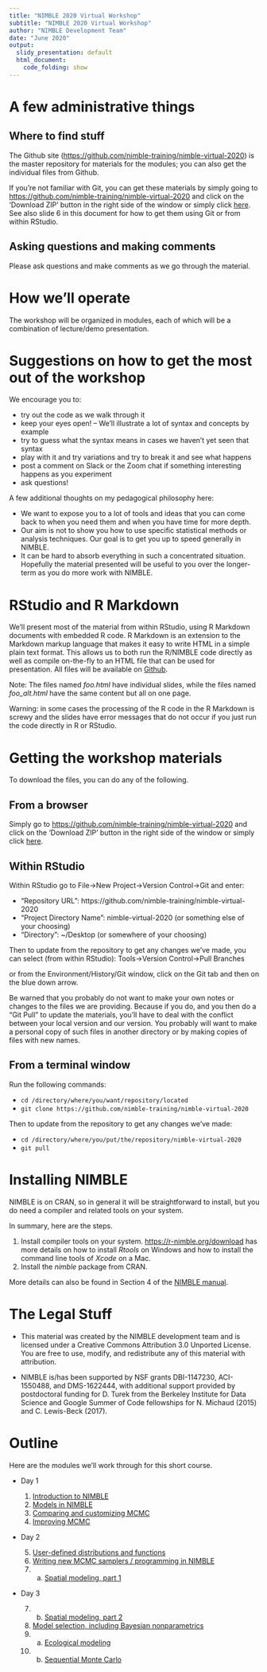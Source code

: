 ```yaml
---
title: "NIMBLE 2020 Virtual Workshop"
subtitle: "NIMBLE 2020 Virtual Workshop"
author: "NIMBLE Development Team"
date: "June 2020"
output:
  slidy_presentation: default
  html_document:
    code_folding: show
---
```

<style>
slides > slide {
  overflow-x: auto !important;
  overflow-y: auto !important;
}
</style>

# A few administrative things

## Where to find stuff

The Github site ([https://github.com/nimble-training/nimble-virtual-2020](https://github.com/nimble-training/nimble-virtual-2020)) is the master repository for materials for the modules; you can also get the individual files from Github. 

If you're not familiar with Git, you can get these materials by simply going to [https://github.com/nimble-training/nimble-virtual-2020](https://github.com/nimble-training/nimble-virtual-2020) and click on the 'Download ZIP' button in the right side of the window or simply click [here](https://github.com/nimble-training/nimble-virtual-2020/archive/master.zip). See also slide 6 in this document for how to get them using Git or from within RStudio.


## Asking questions and making comments

Please ask questions and make comments as we go through the material.

# How we'll operate

The workshop will be organized in modules, each of which will be a combination of lecture/demo presentation. 

# Suggestions on how to get the most out of the workshop

We encourage you to:

- try out the code as we walk through it
-  keep your eyes open! -- We'll illustrate a lot of syntax and concepts by example
- try to guess what the syntax means in cases we haven't yet seen that syntax
- play with it and try variations and try to break it and see what happens
- post a comment on Slack or the Zoom chat if something interesting happens as you experiment
- ask questions!


A few additional thoughts on my pedagogical philosophy here:

- We want to expose you to a lot of tools and ideas that you can come back to when you need them and when you have time for more depth.
- Our aim is not to show you how to use specific statistical methods or analysis techniques. Our goal is to get you up to speed generally in NIMBLE.
- It can be hard to absorb everything in such a concentrated situation. Hopefully the material presented will be useful to you over the longer-term as you do more work with NIMBLE.

# RStudio and R Markdown

We'll present most of the material from within RStudio, using R Markdown documents with embedded R code. R Markdown is an extension to the Markdown markup language that makes it easy to write HTML in a simple plain text format.  This allows us to both run the R/NIMBLE code directly as well as compile on-the-fly to an HTML file that can be used for presentation. All files will be available on [Github](https://github.com/nimble-training/nimble-virtual-2020).  

Note: The files named *foo.html* have individual slides, while the files named *foo_alt.html* have the same content but all on one page.

Warning: in some cases the processing of the R code in the R Markdown is screwy and the slides have error messages that do not occur if you just run the code directly in R or RStudio. 

# Getting the workshop materials

To download the files, you can do any of the following. 

## From a browser

Simply go to [https://github.com/nimble-training/nimble-virtual-2020](https://github.com/nimble-training/nimble-virtual-2020) and click on the 'Download ZIP' button in the right side of the window or simply click [here](https://github.com/nimble-training/nimble-virtual-2020/archive/master.zip).

## Within RStudio

Within RStudio go to File->New Project->Version Control->Git and enter:

- "Repository URL": https://github.com/nimble-training/nimble-virtual-2020
- "Project Directory Name": nimble-virtual-2020 (or something else of your choosing)
- "Directory": ~/Desktop (or somewhere of your choosing)

Then to update from the repository to get any changes we've made, you can select (from within RStudio):
Tools->Version Control->Pull Branches

or from the Environment/History/Git window, click on the Git tab and then on the blue down arrow.

Be warned that you probably do not want to make your own notes or changes to the files we are providing. Because if you do, and you then do a "Git Pull" to update the materials, you'll have to deal with the conflict between your local version and our version. You probably will want to make a personal copy of such files in another directory or by making copies of files with new names.

## From a terminal window

Run the following commands:

- `cd /directory/where/you/want/repository/located`
- `git clone https://github.com/nimble-training/nimble-virtual-2020`

Then to update from the repository to get any changes we've made:

- `cd /directory/where/you/put/the/repository/nimble-virtual-2020`
- `git pull`

# Installing NIMBLE

NIMBLE is on CRAN, so in general it will be straightforward to install, but you do need a compiler and related tools on your system.  

In summary, here are the steps.

1. Install compiler tools on your system. [https://r-nimble.org/download](https://r-nimble.org/download) has more details on how to install *Rtools* on Windows and how to install the
command line tools of *Xcode* on a Mac.
2. Install the *nimble* package from CRAN. 

More details can also be found in Section 4 of the [NIMBLE manual](https://r-nimble.org/html_manual/cha-installing-nimble.html).

# The Legal Stuff

- This material was created by the NIMBLE development team and is licensed under a Creative Commons Attribution 3.0 Unported License. You are free to use, modify, and redistribute any of this material with attribution.

- NIMBLE is/has been supported by NSF grants DBI-1147230, ACI-1550488, and DMS-1622444, with additional support provided by postdoctoral funding for D. Turek from the Berkeley Institute for Data Science and Google Summer of Code fellowships for N. Michaud (2015) and C. Lewis-Beck (2017).

# Outline

Here are the modules we'll work through for this short course.

 - Day 1
 
    1. [Introduction to NIMBLE](content/1_introduction_to_nimble/introduction_to_nimble.html)
    2. [Models in NIMBLE](content/2_nimble_models/nimble_models.html)
    3. [Comparing and customizing MCMC](content/3_comparing_and_customizing_mcmc/comparing_and_customizing_mcmc.html)
    4. [Improving MCMC](content/4_improving_mcmc/improving_mcmc.html)

 - Day 2

    5. [User-defined distributions and functions](content/5_user_defined/user_defined.html) 
    6. [Writing new MCMC samplers / programming in NIMBLE](content/6_writing_new_mcmc_samplers/writing_new_mcmc_samplers.html)
    7. (a) [Spatial modeling, part 1](content/7_spatial_models/spatial_models.html)
  
 - Day 3
 
    7. (b) [Spatial modeling, part 2](content/7_spatial_models/spatial_models.html)
    8. [Model selection, including Bayesian nonparametrics](content/8_model_selection_bnp/model_selection_bnp.html)
    9. (a) [Ecological modeling](content/9_ecology/ecology.html) 
    9. (b) [Sequential Monte Carlo](content/9_smc/smc.html)


